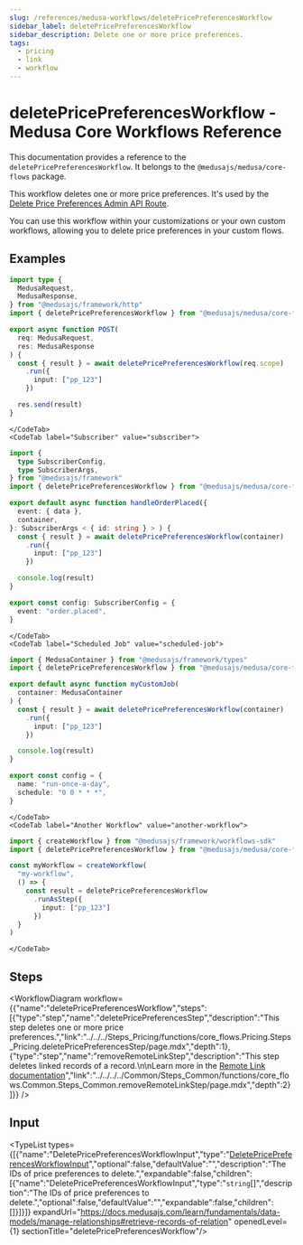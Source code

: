 ```yaml
---
slug: /references/medusa-workflows/deletePricePreferencesWorkflow
sidebar_label: deletePricePreferencesWorkflow
sidebar_description: Delete one or more price preferences.
tags:
  - pricing
  - link
  - workflow
---
```



# deletePricePreferencesWorkflow - Medusa Core Workflows Reference

This documentation provides a reference to the `deletePricePreferencesWorkflow`. It belongs to the `@medusajs/medusa/core-flows` package.

This workflow deletes one or more price preferences. It's used by the
[Delete Price Preferences Admin API Route](https://docs.medusajs.com/api/admin#price-preferences\_deletepricepreferencesid).

You can use this workflow within your customizations or your own custom workflows, allowing you to
delete price preferences in your custom flows.

<SourceCodeLink link="https://github.com/medusajs/medusa/blob/61a25dd07370282cad1dea30e13c3090ebea4f1b/packages/core/core-flows/src/pricing/workflows/delete-price-preferences.ts#L29" />

## Examples

<CodeTabs group="workflow-exection">
    <CodeTab label="API Route" value="api-route">
    
```ts title="src/api/workflow/route.ts"
import type {
  MedusaRequest,
  MedusaResponse,
} from "@medusajs/framework/http"
import { deletePricePreferencesWorkflow } from "@medusajs/medusa/core-flows"

export async function POST(
  req: MedusaRequest,
  res: MedusaResponse
) {
  const { result } = await deletePricePreferencesWorkflow(req.scope)
    .run({
      input: ["pp_123"]
    })

  res.send(result)
}
```

    </CodeTab>
    <CodeTab label="Subscriber" value="subscriber">
    
```ts title="src/subscribers/order-placed.ts"
import {
  type SubscriberConfig,
  type SubscriberArgs,
} from "@medusajs/framework"
import { deletePricePreferencesWorkflow } from "@medusajs/medusa/core-flows"

export default async function handleOrderPlaced({
  event: { data },
  container,
}: SubscriberArgs < { id: string } > ) {
  const { result } = await deletePricePreferencesWorkflow(container)
    .run({
      input: ["pp_123"]
    })

  console.log(result)
}

export const config: SubscriberConfig = {
  event: "order.placed",
}
```

    </CodeTab>
    <CodeTab label="Scheduled Job" value="scheduled-job">
    
```ts title="src/jobs/message-daily.ts"
import { MedusaContainer } from "@medusajs/framework/types"
import { deletePricePreferencesWorkflow } from "@medusajs/medusa/core-flows"

export default async function myCustomJob(
  container: MedusaContainer
) {
  const { result } = await deletePricePreferencesWorkflow(container)
    .run({
      input: ["pp_123"]
    })

  console.log(result)
}

export const config = {
  name: "run-once-a-day",
  schedule: "0 0 * * *",
}
```

    </CodeTab>
    <CodeTab label="Another Workflow" value="another-workflow">
    
```ts title="src/workflows/my-workflow.ts"
import { createWorkflow } from "@medusajs/framework/workflows-sdk"
import { deletePricePreferencesWorkflow } from "@medusajs/medusa/core-flows"

const myWorkflow = createWorkflow(
  "my-workflow",
  () => {
    const result = deletePricePreferencesWorkflow
      .runAsStep({
        input: ["pp_123"]
      })
  }
)
```

    </CodeTab>
  </CodeTabs>

## Steps

<WorkflowDiagram workflow={{"name":"deletePricePreferencesWorkflow","steps":[{"type":"step","name":"deletePricePreferencesStep","description":"This step deletes one or more price preferences.","link":"../../../Steps_Pricing/functions/core_flows.Pricing.Steps_Pricing.deletePricePreferencesStep/page.mdx","depth":1},{"type":"step","name":"removeRemoteLinkStep","description":"This step deletes linked records of a record.\n\nLearn more in the [Remote Link documentation](https://docs.medusajs.com/learn/fundamentals/module-links/remote-link#cascade-delete-linked-records)","link":"../../../../Common/Steps_Common/functions/core_flows.Common.Steps_Common.removeRemoteLinkStep/page.mdx","depth":2}]}} />

## Input

<TypeList types={[{"name":"DeletePricePreferencesWorkflowInput","type":"[DeletePricePreferencesWorkflowInput](../../../../types/core_flows.DeletePricePreferencesWorkflowInput/page.mdx)","optional":false,"defaultValue":"","description":"The IDs of price preferences to delete.","expandable":false,"children":[{"name":"DeletePricePreferencesWorkflowInput","type":"`string`[]","description":"The IDs of price preferences to delete.","optional":false,"defaultValue":"","expandable":false,"children":[]}]}]} expandUrl="https://docs.medusajs.com/learn/fundamentals/data-models/manage-relationships#retrieve-records-of-relation" openedLevel={1} sectionTitle="deletePricePreferencesWorkflow"/>
